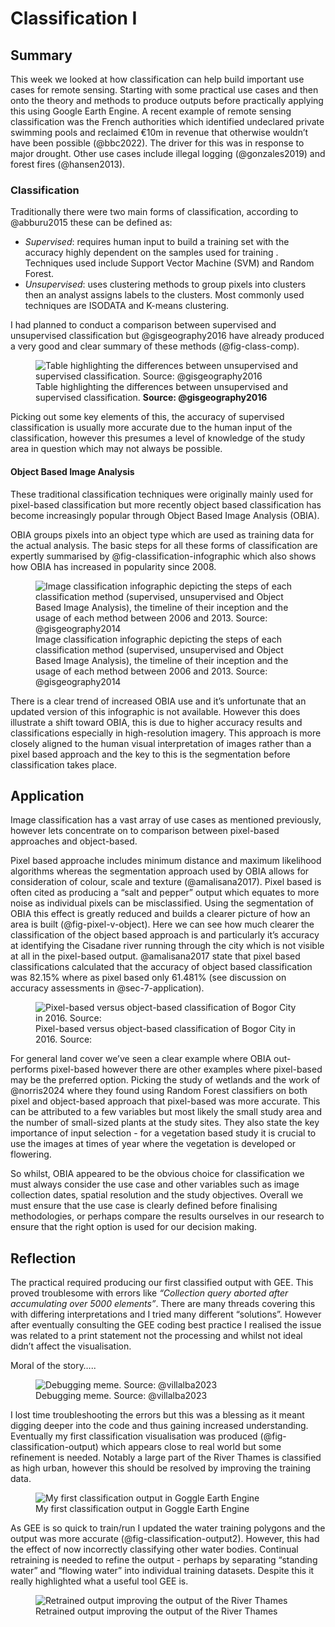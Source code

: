 # Classification I

## Summary {#sec-6-summary}

This week we looked at how classification can help build important use cases for remote sensing. Starting with some practical use cases and then onto the theory and methods to produce outputs before practically applying this using Google Earth Engine. A recent example of remote sensing classification was the French authorities which identified undeclared private swimming pools and reclaimed €10m in revenue that otherwise wouldn't have been possible (@bbc2022). The driver for this was in response to major drought. Other use cases include illegal logging (@gonzales2019) and forest fires (@hansen2013).

### Classification {#sec-6-sum-class}

Traditionally there were two main forms of classification, according to @abburu2015 these can be defined as:

-   *Supervised*: requires human input to build a training set with the accuracy highly dependent on the samples used for training . Techniques used include Support Vector Machine (SVM) and Random Forest.
-   *Unsupervised*: uses clustering methods to group pixels into clusters then an analyst assigns labels to the clusters. Most commonly used techniques are ISODATA and K-means clustering.

I had planned to conduct a comparison between supervised and unsupervised classification but @gisgeography2016 have already produced a very good and clear summary of these methods (@fig-class-comp).

![Table highlighting the differences between unsupervised and supervised classification. **Source: @gisgeography2016**](images/classification_comparison.png){#fig-class-comp fig-align="center"}

Picking out some key elements of this, the accuracy of supervised classification is usually more accurate due to the human input of the classification, however this presumes a level of knowledge of the study area in question which may not always be possible.

#### Object Based Image Analysis {#sec-7-sum-obia}

These traditional classification techniques were originally mainly used for pixel-based classification but more recently object based classification has become increasingly popular through Object Based Image Analysis (OBIA).

OBIA groups pixels into an object type which are used as training data for the actual analysis. The basic steps for all these forms of classification are expertly summarised by @fig-classification-infographic which also shows how OBIA has increased in popularity since 2008.

![Image classification infographic depicting the steps of each classification method (supervised, unsupervised and Object Based Image Analysis), the timeline of their inception and the usage of each method between 2006 and 2013. Source: @gisgeography2014](images/image-classification-infographic.png){#fig-classification-infographic fig-align="center"}

There is a clear trend of increased OBIA use and it's unfortunate that an updated version of this infographic is not available. However this does illustrate a shift toward OBIA, this is due to higher accuracy results and classifications especially in high-resolution imagery. This approach is more closely aligned to the human visual interpretation of images rather than a pixel based approach and the key to this is the segmentation before classification takes place.

## Application {#sec-6-application}

Image classification has a vast array of use cases as mentioned previously, however lets concentrate on to comparison between pixel-based approaches and object-based.

Pixel based approache includes minimum distance and maximum likelihood algorithms whereas the segmentation approach used by OBIA allows for consideration of colour, scale and texture (@amalisana2017). Pixel based is often cited as producing a "salt and pepper" output which equates to more noise as individual pixels can be misclassified. Using the segmentation of OBIA this effect is greatly reduced and builds a clearer picture of how an area is built (@fig-pixel-v-object). Here we can see how much clearer the classification of the object based approach is and particularly it's accuracy at identifying the Cisadane river running through the city which is not visible at all in the pixel-based output. @amalisana2017 state that pixel based classifications calculated that the accuracy of object based classification was 82.15% where as pixel based only 61.481% (see discussion on accuracy assessments in @sec-7-application).

![Pixel-based versus object-based classification of Bogor City in 2016. Source:](images/pixel_v_object_classification.png){#fig-pixel-v-object fig-align="center"}

For general land cover we've seen a clear example where OBIA out-performs pixel-based however there are other examples where pixel-based may be the preferred option. Picking the study of wetlands and the work of @norris2024 where they found using Random Forest classifiers on both pixel and object-based approach that pixel-based was more accurate. This can be attributed to a few variables but most likely the small study area and the number of small-sized plants at the study sites. They also state the key importance of input selection - for a vegetation based study it is crucial to use the images at times of year where the vegetation is developed or flowering.

So whilst, OBIA appeared to be the obvious choice for classification we must always consider the use case and other variables such as image collection dates, spatial resolution and the study objectives. Overall we must ensure that the use case is clearly defined before finalising methodologies, or perhaps compare the results ourselves in our research to ensure that the right option is used for our decision making.

## Reflection {#sec-6-reflection}

The practical required producing our first classified output with GEE. This proved troublesome with errors like *"Collection query aborted after accumulating over 5000 elements"*. There are many threads covering this with differing interpretations and I tried many different "solutions". However after eventually consulting the GEE coding best practice I realised the issue was related to a print statement not the processing and whilst not ideal didn't affect the visualisation.

Moral of the story.....

![Debugging meme. Source: @villalba2023](images/debugging_meme.webp){#fig-debugging_meme fig-align="center"}

I lost time troubleshooting the errors but this was a blessing as it meant digging deeper into the code and thus gaining increased understanding. Eventually my first classification visualisation was produced (@fig-classification-output) which appears close to real world but some refinement is needed. Notably a large part of the River Thames is classified as high urban, however this should be resolved by improving the training data.

![My first classification output in Goggle Earth Engine](images/classification_output.png){#fig-classification-output fig-align="center"}

As GEE is so quick to train/run I updated the water training polygons and the output was more accurate (@fig-classification-output2). However, this had the effect of now incorrectly classifying other water bodies. Continual retraining is needed to refine the output - perhaps by separating "standing water" and "flowing water" into individual training datasets. Despite this it really highlighted what a useful tool GEE is.

![Retrained output improving the output of the River Thames](images/classification_output2.png){#fig-classification-output2 fig-align="center"}
